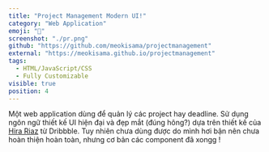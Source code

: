 ```yaml
---
title: "Project Management Modern UI!"
category: "Web Application"
emoji: "📓"
screenshot: "./pr.png"
github: "https://github.com/meokisama/projectmanagement"
external: "https://meokisama.github.io/projectmanagement"
tags:
  - HTML/JavaScript/CSS
  - Fully Customizable
visible: true
position: 4
---
```


Một web application dùng để quản lý các project hay deadline. Sử dụng ngôn ngữ thiết kế UI hiện đại và đẹp mắt (đúng hông?) dựa trên thiết kế của <a href="https://dribbble.com/Hirariaz4" target="_blank" rel="nofollow noopener noreferrer" aria-label="External Link"><Underlining>Hira Riaz</Underlining></a> từ Dribbble. Tuy nhiên chưa dùng được do mình hơi bận nên chưa hoàn thiện hoàn toàn, nhưng cơ bản các component đã xongg !
